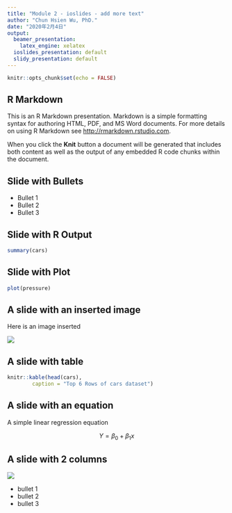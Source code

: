 ```yaml
---
title: "Module 2 - ioslides - add more text"
author: "Chun Hsien Wu, PhD."
date: "2020年2月4日"
output:
  beamer_presentation: 
    latex_engine: xelatex
  ioslides_presentation: default
  slidy_presentation: default
---
```


```r
knitr::opts_chunk$set(echo = FALSE)
```

## R Markdown

This is an R Markdown presentation. Markdown is a simple formatting syntax for authoring HTML, PDF, and MS Word documents. For more details on using R Markdown see <http://rmarkdown.rstudio.com>.

When you click the **Knit** button a document will be generated that includes both content as well as the output of any embedded R code chunks within the document.

## Slide with Bullets

- Bullet 1
- Bullet 2
- Bullet 3

## Slide with R Output

```r
summary(cars)
```

## Slide with Plot

```r
plot(pressure)
```

## A slide with an inserted image {.flexbox .vcenter}

Here is an image inserted

![](sunstar.png)

## A slide with table

```r
knitr::kable(head(cars),
        caption = "Top 6 Rows of cars dataset")
```

## A slide with an equation

A simple linear regression equation

$$ Y = \beta_0 + \beta_1x $$

## A slide with 2 columns {.columns-2}

![](sunstar.png)

- bullet 1
- bullet 2
- bullet 3